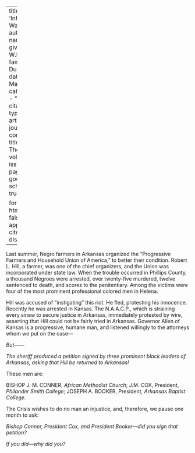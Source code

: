 
---
title: 'Information Wanted'
author:
  - name:
      given: W.E.B.
      family: Du Bois
date: Mar. 1920
categories: 
  - ""
citation: 
  type: article-journal
  container-title: The Crisis
  volume: 19
  issue: 5
  page: 235
google-scholar: true

format:
  html:
    toc: false
    appendix-cite-as: display
---



Last summer, Negro farmers in Arkansas organized the "Progressive
Farmers and Household Union of America," to better their condition.
Robert L. Hill, a farmer, was one of the chief organizers, and the Union
was incorporated under state law. When the trouble occurred in Phillips
County, a thousand Negroes were arrested, over twenty-five murdered,
twelve sentenced to death, and scores to the penitentiary. Among the
victims were four of the most prominent professional colored men in
Helena.

Hill was accused of "instigating" this riot. He fled, protesting his
innocence. Recently he was arrested in Kansas. The N.A.A.C.P., which
is straining every sinew to secure justice in Arkansas, immediately
protested by wire, asserting that Hill could not be fairly tried in
Arkansas. Governor Allen of Kansas is a progressive, humane man, and
listened willingly to the attorneys whom we put on the case---

*But------*

*The sheriff produced a petition signed by three prominent black leaders of Arkansas, asking that Hill be returned to Arkansas!*

These men are:

BISHOP J. M. CONNER, *African Methodist Church*; J.M. COX, President, *Philander Smith College*; JOSEPH A. BOOKER, President, *Arkansas Baptist College*.

<span class="small-caps">The Crisis</span> wishes to do no man an injustice, and, therefore, we pause one month to ask:

*Bishop Conner, President Cox, and President Booker---did you sign that petition?*

*If you did---why did you?*


